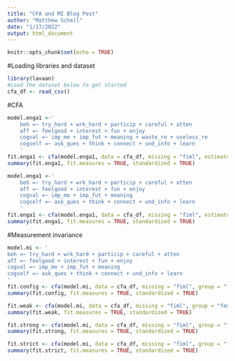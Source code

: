 ---
title: "CFA and MI Blog Post"
author: "Matthew Schell"
date: "1/17/2022"
output: html_document
---

```{r setup, include=FALSE}
knitr::opts_chunk$set(echo = TRUE)
```

#Loading libraries and dataset
```{r}
library(lavaan)
#Load the dataset below to get started
cfa_df <- read_csv()
```
 
#CFA
```{r}
model.enga1 <-'
    beh =~ try_hard + wrk_hard + particip + careful + atten
    aff =~ feelgood + interest + fun + enjoy
    cogval =~ imp_me + imp_fut + meaning + waste_re + useless_re
    cogself =~ ask_ques + think + connect + und_info + learn
    '
fit.enga1 <- cfa(model.enga1, data = cfa_df, missing = "fiml", estimator = "ML")
summary(fit.enga1, fit.measures = TRUE, standardized = TRUE)

model.enga1 <-'
    beh =~ try_hard + wrk_hard + particip + careful + atten
    aff =~ feelgood + interest + fun + enjoy
    cogval =~ imp_me + imp_fut + meaning
    cogself =~ ask_ques + think + connect + und_info + learn
    '
fit.enga1 <- cfa(model.enga1, data = cfa_df, missing = "fiml", estimator = "ML")
summary(fit.enga1, fit.measures = TRUE, standardized = TRUE)
```

#Measurement invariance
```{r}
model.mi <- ' 
beh =~ try_hard + wrk_hard + particip + careful + atten
aff =~ feelgood + interest + fun + enjoy
cogval =~ imp_me + imp_fut + meaning
cogself =~ ask_ques + think + connect + und_info + learn
'
fit.config <- cfa(model.mi, data = cfa_df, missing = "fiml", group = "female",  estimator = "ML")
summary(fit.config, fit.measures = TRUE, standardized = TRUE)

fit.weak <- cfa(model.mi, data = cfa_df, missing = "fiml", group = "female", group.equal = "loadings",  estimator = "ML")
summary(fit.weak, fit.measures = TRUE, standardized = TRUE)

fit.strong <- cfa(model.mi, data = cfa_df, missing = "fiml", group = "female", group.equal = c("loadings", "intercepts"),  estimator = "ML")
summary(fit.strong, fit.measures = TRUE, standardized = TRUE)

fit.strict <- cfa(model.mi, data = cfa_df, missing = "fiml", group = "female", group.equal = c("loadings", "intercepts", "residuals"),  estimator = "ML")
summary(fit.strict, fit.measures = TRUE, standardized = TRUE)
```


